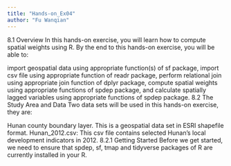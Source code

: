```yaml
---
title: "Hands-on_Ex04"
author: "Fu Wanqian"
---
```

8.1 Overview
In this hands-on exercise, you will learn how to compute spatial weights using R. By the end to this hands-on exercise, you will be able to:

import geospatial data using appropriate function(s) of sf package,
import csv file using appropriate function of readr package,
perform relational join using appropriate join function of dplyr package,
compute spatial weights using appropriate functions of spdep package, and
calculate spatially lagged variables using appropriate functions of spdep package.
8.2 The Study Area and Data
Two data sets will be used in this hands-on exercise, they are:

Hunan county boundary layer. This is a geospatial data set in ESRI shapefile format.
Hunan_2012.csv: This csv file contains selected Hunan’s local development indicators in 2012.
8.2.1 Getting Started
Before we get started, we need to ensure that spdep, sf, tmap and tidyverse packages of R are currently installed in your R.